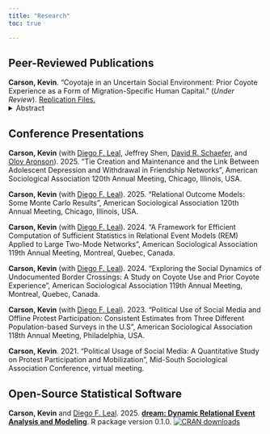 ```yaml
---
title: "Research"
toc: true 

---
```


## Peer-Reviewed Publications
**Carson, Kevin**. "Coyotaje in an Uncertain Social Environment: Prior Coyote Experience as a Form of Migration-Specific Human Capital."
(*Under Review*). [Replication Files.](https://github.com/kevinCarson)
<details>
<summary>Abstract</summary>
This article is an examination of autonomous migrants self-reported utilization of a coyote at the U.S. Mexico border from 1994 to 2010, during which the border became increasingly uncertain for migrants due to the militarization by the U.S. Border Patrol and the advent of border bandits and criminal groups. The full abstract will be updated once the article is beyond peer-review. 
</details>

## Conference Presentations

**Carson, Kevin**  (with [Diego F. Leal](https://www.diegoleal.info/), Jeffrey Shen, [David R. Schaefer](https://sites.google.com/site/drschaef/home), and [Olov Aronson](https://www.kau.se/en/researchers/olov-aronson)). 2025. “Tie Creation and Maintenance and the Link Between Adolescent Depression and Withdrawal in Friendship Networks”, American Sociological Association 120th Annual Meeting, Chicago, Illinois, USA.

**Carson, Kevin**  (with [Diego F. Leal](https://www.diegoleal.info/)). 2025. “Relational Outcome Models: Some Monte Carlo Results”,  American Sociological Association 120th Annual Meeting, Chicago, Illinois, USA.

**Carson, Kevin** (with [Diego F. Leal](https://www.diegoleal.info/)). 2024. “A Framework for Efficient Computation of Sufficient Statistics in Relational Event Models (REM) Applied to Large Two-Mode Networks”, American Sociological Association 119th Annual Meeting, Montreal, Quebec, Canada.

**Carson, Kevin** (with [Diego F. Leal](https://www.diegoleal.info/)). 2024. “Exploring the Social Dynamics of Undocumented Border Crossings: A Study on Coyote Use and Prior Coyote Experience”, American Sociological Association 119th Annual Meeting, Montreal, Quebec, Canada.

**Carson, Kevin** (with [Diego F. Leal](https://www.diegoleal.info/)). 2023. “Political Use of Social Media and Offline Protest Participation: Consistent Estimates from Three Different Population-based Surveys in the U.S”, American Sociological Association 118th Annual Meeting, Philadelphia, USA.

**Carson, Kevin**. 2021. “Political Usage of Social Media: A Quantitative Study on Protest Participation and Mobilization”, Mid-South Sociological Association Conference, virtual meeting.


## Open-Source Statistical Software 
**Carson, Kevin** and [Diego F. Leal](https://www.diegoleal.info/). 2025. **[dream: Dynamic Relational Event Analysis and Modeling](https://cran.r-project.org/web/packages/dream/index.html)**. R package version 0.1.0. 
<a href="https://cran.r-project.org/web/packages/dream/index.html">
  <img src="https://cranlogs.r-pkg.org/badges/grand-total/dream" alt="CRAN downloads">
</a>
</p>


